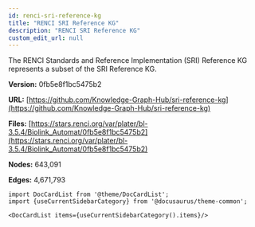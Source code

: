 ```yaml
---
id: renci-sri-reference-kg
title: "RENCI SRI Reference KG"
description: "RENCI SRI Reference KG"
custom_edit_url: null
---
```





The RENCI Standards and Reference Implementation (SRI) Reference KG represents a subset of the SRI Reference KG.

**Version:** 0fb5e8f1bc5475b2

**URL:** [https://github.com/Knowledge-Graph-Hub/sri-reference-kg](https://github.com/Knowledge-Graph-Hub/sri-reference-kg)

**Files:** [https://stars.renci.org/var/plater/bl-3.5.4/Biolink_Automat/0fb5e8f1bc5475b2](https://stars.renci.org/var/plater/bl-3.5.4/Biolink_Automat/0fb5e8f1bc5475b2)

**Nodes:** 643,091

**Edges:** 4,671,793





```mdx-code-block
import DocCardList from '@theme/DocCardList';
import {useCurrentSidebarCategory} from '@docusaurus/theme-common';

<DocCardList items={useCurrentSidebarCategory().items}/>
```
      